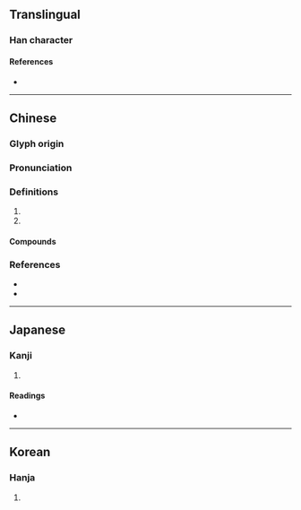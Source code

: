{{character info}}
==Translingual==

===Han character===
{{Han char|rn=30|rad=口|as=07|sn=10|four=64047|canj=RJBD|ids=⿰口孛}}

====References====
* {{Han ref|kx=0190.310|dkj=03664|dj=0410.120|hdz=10626.060|uh=54F1|ud=21745|bh=D0FE|bd=53502}}

----

==Chinese==
{{zh-forms}}

===Glyph origin===
{{Han etym}}

===Pronunciation===
{{zh-pron
|m=pò,bō
|c=po3,but6
|mn=phuh
|mc=y
|oc=y
|cat=
}}
{{zh-attn-split}}

===Definitions===
{{zh-hanzi}}

# {{zh-used2|c}}
# {{zh-alt-form|悖}}

====Compounds====
{{zh-der|哱囉|哱息|呼哱哱}}

===References===
* {{R:twedu|C01148}}
* {{R:yue:mfccd}}

----

==Japanese==

===Kanji===
{{ja-kanji|grade=|rs=口07}}

# {{rfdef|ja|sort=口07}}

====Readings====
* {{ja-readings|on=ほつ,ほち,はい,へ|kun=こえ,みだれる}}

----

==Korean==

===Hanja===
{{ko-hanja|발}}

# {{rfdef|ko|sort=口07}}